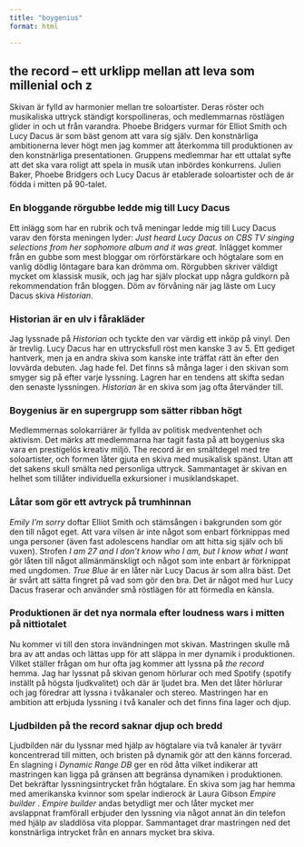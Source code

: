 ```yaml
---
title: "boygenius"
format: html

---
```


## the record -- ett urklipp mellan att leva som millenial och z

Skivan är fylld av harmonier mellan tre soloartister. Deras röster och musikaliska uttryck ständigt korspollineras, och medlemmarnas röstlägen glider in och ut från varandra. Phoebe Bridgers vurmar för Elliot Smith och Lucy Dacus är som bäst genom att vara sig själv. Den konstnärliga ambitionerna lever högt men jag kommer att återkomma till produktionen av den konstnärliga presentationen. Gruppens medlemmar har ett uttalat syfte att det ska vara roligt att spela in musik utan inbördes konkurrens. Julien Baker, Phoebe Bridgers och Lucy Dacus är etablerade soloartister och de är födda i mitten på 90-talet.

### En bloggande rörgubbe ledde mig till Lucy Dacus

Ett inlägg som har en rubrik och två meningar ledde mig till Lucy Dacus varav den första meningen lyder: *Just heard Lucy Dacus on CBS TV singing selections from her sophomore album and it was great.* Inlägget kommer från en gubbe som mest bloggar om rörförstärkare och högtalare som en vanlig dödlig löntagare bara kan drömma om. Rörgubben skriver väldigt mycket om klassisk musik, och jag har själv plockat upp några guldkorn på rekommendation från bloggen. Döm av förvåning när jag läste om Lucy Dacus skiva *Historian*.

### Historian är en ulv i fårakläder

Jag lyssnade på *Historian* och tyckte den var värdig ett inköp på vinyl. Den är trevlig. Lucy Dacus har en uttrycksfull röst men kanske 3 av 5. Ett gediget hantverk, men ja en andra skiva som kanske inte träffat rätt än efter den lovvärda debuten. Jag hade fel. Det finns så många lager i den skivan som smyger sig på efter varje lyssning. Lagren har en tendens att skifta sedan den senaste lyssningen. *Historian* är en skiva som jag ofta återvänder till.

### Boygenius är en supergrupp som sätter ribban högt

Medlemmernas solokarriärer är fyllda av politisk medventenhet och aktivism. Det märks att medlemmarna har tagit fasta på att boygenius ska vara en prestigelös kreativ miljö. The record är en smältdegel med tre soloartister, och formen låter gjuta en skiva med musikalisk spänst. Utan att det sakens skull smälta ned personliga uttryck. Sammantaget är skivan en helhet som tillåter individuella exkursioner i musiklandskapet.

### Låtar som gör ett avtryck på trumhinnan

*Emily I'm sorry* doftar Elliot Smith och stämsången i bakgrunden som gör den till något eget. Att vara vilsen är inte något som enbart förknippas med unga personer (även fast adolescens handlar om att hitta sig själv och bli vuxen). Strofen *I am 27 and I don't know who I am, but I know what I want* gör låten till något allmänmänskligt och något som inte enbart är förknippat med ungdomen. *True Blue* är en låter när Lucy Dacus är som allra bäst. Det är svårt att sätta fingret på vad som gör den bra. Det är något med hur Lucy Dacus fraserar och använder små röstlägen för att förmedla en känsla.

### Produktionen är det nya normala efter loudness wars i mitten på nittiotalet

Nu kommer vi till den stora invändningen mot skivan. Mastringen skulle må bra av att andas och lättas upp för att släppa in mer dynamik i produktionen. Vilket ställer frågan om hur ofta jag kommer att lyssna på *the record* hemma. Jag har lyssnat på skivan genom hörlurar och med Spotify (spotify inställt på högsta ljudkvalitet) och där är ljudet bra. Men det låter hörlurar och jag föredrar att lyssna i tvåkanaler och stereo. Mastringen har en ambition att erbjuda lyssning i två kanaler och det finns fina lager och djup.

### Ljudbilden på the record saknar djup och bredd

Ljudbilden när du lyssnar med hjälp av högtalare via två kanaler är tyvärr koncentrerad till mitten, och bristen på dynamik gör att den känns forcerad. En slagning i *Dynamic Range DB* ger en röd åtta vilket indikerar att mastringen kan ligga på gränsen att begränsa dynamiken i produktionen. Det bekräftar lyssningsintrycket från högtalare. En skiva som jag har hemma med amerikanska kvinnor som spelar indierock är Laura Gibson *Empire builder* . *Empire builder* andas betydligt mer och låter mycket mer avslappnat framförall erbjuder den lyssning via något annat än din telefon med hjälp av sladdlösa vita ploppar. Sammantaget drar mastringen ned det konstnärliga intrycket från en annars mycket bra skiva.
